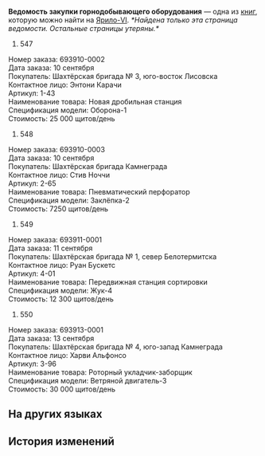 {{Книга Инфобокс
|id           = 005
|Название     = Ведомость закупки горнодобывающего оборудования
|Изображение  = Item Jarilo-VI Readable.png
|Мир          = Ярило-VI
|Томов        = 1
|Автор        = <!--нужно добавить-->
|Описание     = Утверждённый список горнодобывающего оборудования, письменное подтверждение того, что когда-то Подземье процветало, а здешние бизнесмены преуспевали.
|Том1         = {{tx}}
|Источник1    = {{tx|Отсутствует источник}}
|Персонажи    = 
|Фракции      = 
}}
'''Ведомость закупки горнодобывающего оборудования''' — одна из [[Книги|книг]], которую можно найти на [[Ярило-VI]].
<!--
==Получение==
<gallery>
Книга НАЗВАНИЕ.png|НАЗВАНИЕ
Локация НАЗВАНИЕ.png|Расположение на карте. Ближайший пространственный якорь «[[НАЗВАНИЕ]]»
</gallery>
-->
''*Найдена только эта страница ведомости. Остальные страницы утеряны.*''

#547<br />
Номер заказа: 693910-0002<br />
Дата заказа: 10 сентября<br />
Покупатель: Шахтёрская бригада №&nbsp;3, юго-восток Лисовска<br />
Контактное лицо: Энтони Карачи<br />
Артикул: 1-43<br />
Наименование товара: Новая дробильная станция<br />
Спецификация модели: Оборона-1<br />
Стоимость: 25 000 щитов/день

#548<br />
Номер заказа: 693910-0003<br />
Дата заказа: 10 сентября<br />
Покупатель: Шахтёрская бригада Камнеграда<br />
Контактное лицо: Стив Ноччи<br />
Артикул: 2-65<br />
Наименование товара: Пневматический перфоратор<br />
Спецификация модели: Заклёпка-2<br />
Стоимость: 7250 щитов/день

#549<br />
Номер заказа: 693911-0001<br />
Дата заказа: 11 сентября<br />
Покупатель: Шахтёрская бригада №&nbsp;1, север Белотермитска<br />
Контактное лицо: Руан Бускетс<br />
Артикул: 4-01<br />
Наименование товара: Передвижная станция сортировки<br />
Спецификация модели: Жук-4<br />
Стоимость: 12 300 щитов/день

#550<br />
Номер заказа: 693913-0001<br />
Дата заказа: 13 сентября<br />
Покупатель: Шахтёрская бригада №&nbsp;4, юго-запад Камнеграда<br />
Контактное лицо: Харви Альфонсо<br />
Артикул: 3-96<br />
Наименование товара: Роторный укладчик-заборщик<br />
Спецификация модели: Ветряной двигатель-3<br />
Стоимость: 30 000 щитов/день

==На других языках==
{{На других языках
|en   = Mining Equipment Order List
|zhs  = 矿业机械订单列表
|zht  = 礦業機械訂單清單
|ja   = 鉱業機械発注リスト
|ko   = 광업 로봇 오더 리스트
|es   = Lista de pedidos de equipamiento minero
|fr   = Bon de commande d'équipement minier
|ru   = Ведомость закупки горнодобывающего оборудования
|th   = รายการสั่งซื้ออุปกรณ์เหมืองแร่
|vi   = Danh Sách Đặt Hàng Máy Móc Khai Khoáng
|de   = Bestellliste für Bergbauausrüstung
|id   = Daftar Pesanan Mesin Pertambangan
|pt   = Lista de Pedido de Equipamentos de Mineração
}}

==История изменений==
{{История изменений|2.7}}